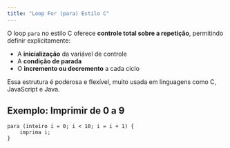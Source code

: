 ```yaml
---
title: "Loop For (para) Estilo C"
---
```


O loop `para` no estilo C oferece **controle total sobre a repetição**, permitindo definir explicitamente:

- A **inicialização** da variável de controle
- A **condição de parada**
- O **incremento ou decremento** a cada ciclo

Essa estrutura é poderosa e flexível, muito usada em linguagens como C, JavaScript e Java.

## Exemplo: Imprimir de 0 a 9

```lipo
para (inteiro i = 0; i < 10; i = i + 1) {
    imprima i;
}
